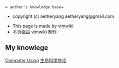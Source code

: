  = aether's knowledge base=
* copyright (c) aetheryang aetheryang@gmail.com

* This page is made by [[vimwiki]]
* 本页面由 [[vimwiki]] 制作
== My knowlege ==
[[Computer Using]]
[[生命科学导论]]
